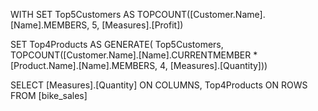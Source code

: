 WITH
SET Top5Customers AS
TOPCOUNT([Customer.Name].[Name].MEMBERS, 5, [Measures].[Profit])

SET Top4Products AS
GENERATE(
	Top5Customers,
	TOPCOUNT([Customer.Name].[Name].CURRENTMEMBER * [Product.Name].[Name].MEMBERS, 4, [Measures].[Quantity]))

SELECT
	[Measures].[Quantity] ON COLUMNS,
	Top4Products ON ROWS
FROM [bike_sales]
